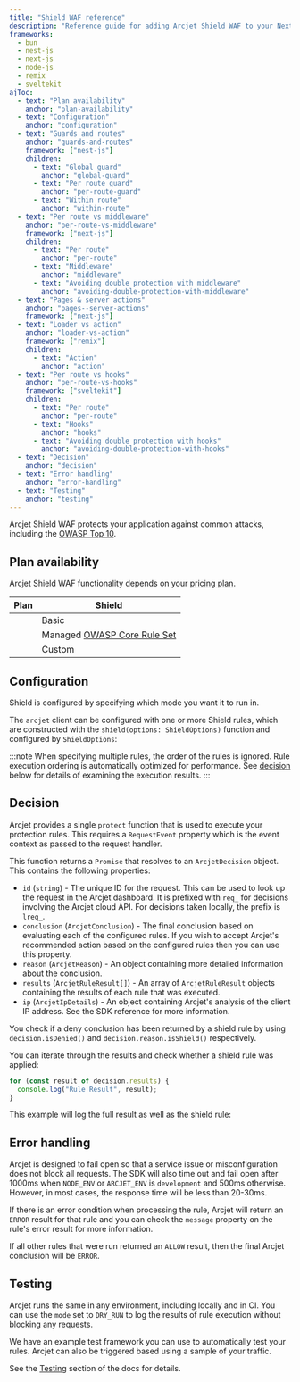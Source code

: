 ```yaml
---
title: "Shield WAF reference"
description: "Reference guide for adding Arcjet Shield WAF to your Next.js, Node.js, Bun, Remix, or SvelteKit app."
frameworks:
  - bun
  - nest-js
  - next-js
  - node-js
  - remix
  - sveltekit
ajToc:
  - text: "Plan availability"
    anchor: "plan-availability"
  - text: "Configuration"
    anchor: "configuration"
  - text: "Guards and routes"
    anchor: "guards-and-routes"
    framework: ["nest-js"]
    children:
      - text: "Global guard"
        anchor: "global-guard"
      - text: "Per route guard"
        anchor: "per-route-guard"
      - text: "Within route"
        anchor: "within-route"
  - text: "Per route vs middleware"
    anchor: "per-route-vs-middleware"
    framework: ["next-js"]
    children:
      - text: "Per route"
        anchor: "per-route"
      - text: "Middleware"
        anchor: "middleware"
      - text: "Avoiding double protection with middleware"
        anchor: "avoiding-double-protection-with-middleware"
  - text: "Pages & server actions"
    anchor: "pages--server-actions"
    framework: ["next-js"]
  - text: "Loader vs action"
    anchor: "loader-vs-action"
    framework: ["remix"]
    children:
      - text: "Action"
        anchor: "action"
  - text: "Per route vs hooks"
    anchor: "per-route-vs-hooks"
    framework: ["sveltekit"]
    children:
      - text: "Per route"
        anchor: "per-route"
      - text: "Hooks"
        anchor: "hooks"
      - text: "Avoiding double protection with hooks"
        anchor: "avoiding-double-protection-with-hooks"
  - text: "Decision"
    anchor: "decision"
  - text: "Error handling"
    anchor: "error-handling"
  - text: "Testing"
    anchor: "testing"
---
```





Arcjet Shield WAF protects your application against common attacks, including
the [OWASP Top 10](https://owasp.org/www-project-top-ten/).

## Plan availability

Arcjet Shield WAF functionality depends on your [pricing
plan](https://arcjet.com/pricing).

| Plan                                      | Shield                                                  |
| ----------------------------------------- | ------------------------------------------------------- |
| <Badge text="Free" variant="caution" />   | Basic                                                   |
| <Badge text="Pro" variant="note" />       | Managed [OWASP Core Rule Set](https://coreruleset.org/) |
| <Badge text="Enterprise" variant="tip" /> | Custom                                                  |

## Configuration

Shield is configured by specifying which mode you want it to run in.

The `arcjet` client can be configured with one or more Shield rules, which are
constructed with the `shield(options: ShieldOptions)` function and configured by
`ShieldOptions`:

<DisplayType type="ShieldOptions" from="arcjet" />
<DisplayType type="ArcjetMode" from="arcjet" />

:::note
When specifying multiple rules, the order of the rules is ignored. Rule
execution ordering is automatically optimized for performance. See
[decision](#decision) below for details of examining the execution results.
:::

<SlotByFramework client:load>
  <NestJsDecoratorRoutes slot="nest-js" />
  <PerRouteVsMiddlewareNextJs slot="next-js" />
  <NextJsPagesServerActions slot="next-js" />
  <RemixLoaderVsAction slot="remix" />
  <PerRouteVsHooksSvelteKit slot="sveltekit" />
</SlotByFramework>

## Decision

Arcjet provides a single `protect` function that is used to execute your
protection rules. This requires a `RequestEvent` property which is the event
context as passed to the request handler.

<SlotByFramework client:load>
  <NestJsGuardDecision slot="nest-js" />
</SlotByFramework>

This function returns a `Promise` that resolves to an
`ArcjetDecision` object. This contains the following properties:

- `id` (`string`) - The unique ID for the request. This can be used to look up
  the request in the Arcjet dashboard. It is prefixed with `req_` for decisions
  involving the Arcjet cloud API. For decisions taken locally, the prefix is
  `lreq_`.
- `conclusion` (`ArcjetConclusion`) - The final conclusion based on evaluating
  each of the configured rules. If you wish to accept Arcjet's recommended
  action based on the configured rules then you can use this property.
- `reason` (`ArcjetReason`) - An object containing more detailed
  information about the conclusion.
- `results` (`ArcjetRuleResult[]`) - An array of `ArcjetRuleResult` objects
  containing the results of each rule that was executed.
- `ip` (`ArcjetIpDetails`) - An object containing Arcjet's analysis of the
  client IP address. See the SDK reference for more information.

You check if a deny conclusion has been returned by a shield rule by using
`decision.isDenied()` and `decision.reason.isShield()` respectively.

You can iterate through the results and check whether a shield rule was applied:

```ts
for (const result of decision.results) {
  console.log("Rule Result", result);
}
```

This example will log the full result as well as the shield rule:

<SlotByFramework client:load>
  <DecisionLogBun slot="bun" />
  <DecisionLogNestJs slot="nest-js" />
  <DecisionLogNextJs slot="next-js" />
  <DecisionLogNodeJs slot="node-js" />
  <DecisionLogRemix slot="remix" />
  <DecisionLogSvelteKit slot="sveltekit" />
</SlotByFramework>

## Error handling

Arcjet is designed to fail open so that a service issue or misconfiguration does
not block all requests. The SDK will also time out and fail open after 1000ms
when `NODE_ENV` or `ARCJET_ENV` is `development` and 500ms otherwise. However,
in most cases, the response time will be less than 20-30ms.

If there is an error condition when processing the rule, Arcjet will return an
`ERROR` result for that rule and you can check the `message` property on the rule's
error result for more information.

If all other rules that were run returned an `ALLOW` result, then the final Arcjet
conclusion will be `ERROR`.

<SlotByFramework client:load>
  <ErrorsBun slot="bun" />
  <ErrorsNestJs slot="nest-js" />
  <ErrorsNextJs slot="next-js" />
  <ErrorsNodeJs slot="node-js" />
  <ErrorsRemix slot="remix" />
  <ErrorsSvelteKit slot="sveltekit" />
</SlotByFramework>

## Testing

Arcjet runs the same in any environment, including locally and in CI. You can
use the `mode` set to `DRY_RUN` to log the results of rule execution without
blocking any requests.

We have an example test framework you can use to automatically test your rules.
Arcjet can also be triggered based using a sample of your traffic.

See the [Testing](/testing) section of the docs for details.
